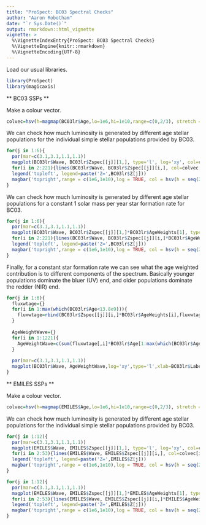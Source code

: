 ```yaml
---
title: "ProSpect: BC03 Spectral Checks"
author: "Aaron Robotham"
date: "`r Sys.Date()`"
output: rmarkdown::html_vignette
vignette: >
  %\VignetteIndexEntry{ProSpect: BC03 Spectral Checks}
  %\VignetteEngine{knitr::rmarkdown}
  %\VignetteEncoding{UTF-8}
---
```


Load our usual libraries.

```r
library(ProSpect)
library(magicaxis)
```

** BC03 SSPs **

Make a colour vector.

```r
colvec=hsv(h=magmap(BC03lr$Age,lo=1e6,hi=1e10,range=c(0,2/3), stretch = 'log', flip=T, type='num', bad=2/3)$map, v=0.7, alpha=0.5)
```

We can check how much luminosity is generated by different age stellar populations for the individual simple stellar populations provided by BC03.

```r
for(j in 1:6){
  par(mar=c(3.1,3.1,1.1,1.1))
  magplot(BC03lr$Wave, BC03lr$Zspec[[j]][1,], type='l', log='xy', col=colvec[1], xlim=c(3e2,1e5), ylim=c(1e-7,10), majorn=c(5,8), xlab=BC03lr$Labels$Wavelab, ylab=BC03lr$Labels$Fluxlab, grid=TRUE)
  for(i in 2:221){lines(BC03lr$Wave, BC03lr$Zspec[[j]][i,], col=colvec[i])}
  legend('topleft', legend=paste('Z=',BC03lr$Z[j]))
  magbar('topright',range = c(1e6,1e10),log = TRUE, col = hsv(h = seq(2/3, 0, len = 10), v=0.7), title = 'Age / Yrs', titleshift = 0.5)
}
```

We can check how much luminosity is generated by different age stellar populations for a constant 1 solar mass per year star formation rate for BC03.

```r
for(j in 1:6){
  par(mar=c(3.1,3.1,1.1,1.1))
  magplot(BC03lr$Wave, BC03lr$Zspec[[j]][1,]*BC03lr$AgeWeights[1], type='l', log='xy', col=colvec[1], xlim=c(3e2,1e5), ylim=c(1e-7,10)*1e6, majorn=c(5,8), xlab=BC03lr$Labels$Wavelab, ylab=BC03lr$Labels$FluxAgelab, grid=TRUE)
  for(i in 2:221){lines(BC03lr$Wave, BC03lr$Zspec[[j]][i,]*BC03lr$AgeWeights[i], col=colvec[i])}
  legend('topleft', legend=paste('Z=',BC03lr$Z[j]))
  magbar('topright',range = c(1e6,1e10),log = TRUE, col = hsv(h = seq(2/3, 0, len = 10), v=0.7), title = 'Age / Yrs', titleshift = 0.5)
}
```

Finally, for a constant star formation rate we can see what the age weighted contribution is to different components of the spectrum. Basically younger populations dominate the bluer (UV) end, and older populations dominate the redder (NIR) end.

```r
for(j in 1:6){
  fluxwtage={}
  for(i in 1:max(which(BC03lr$Age<13.8e9))){
    fluxwtage=rbind(BC03lr$Zspec[[j]][i,]*BC03lr$AgeWeights[i],fluxwtage)
  }
  
  AgeWeightWave={}
  for(i in 1:1221){
    AgeWeightWave=c(sum(fluxwtage[,i]*BC03lr$Age[1:max(which(BC03lr$Age<13.8e9))])/sum(fluxwtage[,i]),AgeWeightWave)
  }
  
  par(mar=c(3.1,3.1,1.1,1.1))
  magplot(BC03lr$Wave, AgeWeightWave,log='xy',type='l',xlab=BC03lr$Labels$Wavelab, ylab='Mean Flux Weighted Age (Const SFR) / Yrs', ylim=c(1e7,2e10), grid=TRUE)
}
```

** EMILES SSPs **

Make a colour vector.

```r
colvec=hsv(h=magmap(EMILES$Age,lo=1e6,hi=1e10,range=c(0,2/3), stretch = 'log', flip=T, type='num', bad=2/3)$map, v=0.7, alpha=0.5)
```

We can check how much luminosity is generated by different age stellar populations for the individual simple stellar populations provided by BC03.

```r
for(j in 1:12){
  par(mar=c(3.1,3.1,1.1,1.1))
  magplot(EMILES$Wave, EMILES$Zspec[[j]][1,], type='l', log='xy', col=colvec[1], xlim=c(3e2,1e5), ylim=c(1e-7,10), majorn=c(5,8), xlab=EMILES$Labels$Wavelab, ylab=EMILES$Labels$Fluxlab, grid=TRUE)
  for(i in 2:53){lines(EMILES$Wave, EMILES$Zspec[[j]][i,], col=colvec[i])}
  legend('topleft', legend=paste('Z=',EMILES$Z[j]))
  magbar('topright',range = c(1e6,1e10),log = TRUE, col = hsv(h = seq(2/3, 0, len = 10), v=0.7), title = 'Age / Yrs', titleshift = 0.5)
}
```

```r
for(j in 1:12){
  par(mar=c(3.1,3.1,1.1,1.1))
  magplot(EMILES$Wave, EMILES$Zspec[[j]][1,]*EMILES$AgeWeights[1], type='l', log='xy', col=colvec[1], xlim=c(3e2,1e5), ylim=c(1e-7,10)*1e6, majorn=c(5,8), xlab=EMILES$Labels$Wavelab, ylab=EMILES$Labels$FluxAgelab, grid=TRUE)
  for(i in 2:53){lines(EMILES$Wave, EMILES$Zspec[[j]][i,]*EMILES$AgeWeights[i], col=colvec[i])}
  legend('topleft', legend=paste('Z=',EMILES$Z[j]))
  magbar('topright',range = c(1e6,1e10),log = TRUE, col = hsv(h = seq(2/3, 0, len = 10), v=0.7), title = 'Age / Yrs', titleshift = 0.5)
}
```
